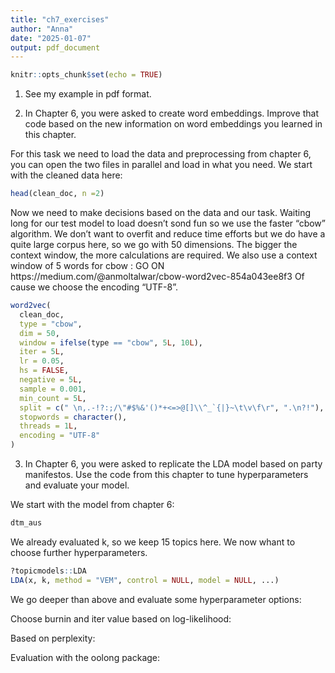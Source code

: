 ```yaml
---
title: "ch7_exercises"
author: "Anna"
date: "2025-01-07"
output: pdf_document
---
```


```r
knitr::opts_chunk$set(echo = TRUE)
```

1) See my example in pdf format.

2) In Chapter 6, you were asked to create word embeddings. Improve that code based on the new information on word embeddings you learned in this chapter.

For this task we need to load the data and preprocessing from chapter 6, you can open the two files in parallel and load in what you need. We start with the cleaned data here:

```r
head(clean_doc, n =2)
```

Now we need to make decisions based on the data and our task. Waiting long for our test model to load doesn't sond fun so we use the faster "cbow" algorithm. We don't want to overfit and reduce time efforts but we do have a quite large corpus here, so we go with 50 dimensions. The bigger the context window, the more calculations are required. We also use a context window of 5 words for cbow : GO ON https://medium.com/@anmoltalwar/cbow-word2vec-854a043ee8f3
Of cause we choose the encoding "UTF-8".

```r
word2vec(
  clean_doc,
  type = "cbow",
  dim = 50,
  window = ifelse(type == "cbow", 5L, 10L),
  iter = 5L,
  lr = 0.05,
  hs = FALSE,
  negative = 5L,
  sample = 0.001,
  min_count = 5L,
  split = c(" \n,.-!?:;/\"#$%&'()*+<=>@[]\\^_`{|}~\t\v\f\r", ".\n?!"),
  stopwords = character(),
  threads = 1L,
  encoding = "UTF-8"
)
```


3) In Chapter 6, you were asked to replicate the LDA model based on party manifestos. Use the code from this chapter to tune hyperparameters and evaluate your model. 

We start with the model from chapter 6:

```r
dtm_aus
```
We already evaluated k, so we keep 15 topics here. We now whant to choose further hyperparameters.

```r
?topicmodels::LDA
LDA(x, k, method = "VEM", control = NULL, model = NULL, ...) 
```

We go deeper than above and evaluate some hyperparameter options:

Choose burnin and iter value based on log-likelihood:

Based on perplexity:

Evaluation with the oolong package:
